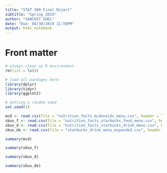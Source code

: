 ```yaml
---
title: "STAT 380 Final Roject"
subtitle: "Spring 2019"
author: "SANCHIT GOEL"
date: "Due: 04/30/2019 11:59PM"
output: html_notebook
---
```


# Front matter
```r
# always clean up R environment
rm(list = ls())

# load all packages here
library(dplyr)
library(tidyr)
library(ggplot2)

# Setting a random seed
set.seed(1)
```

```r
mcd <- read.csv(file = "nutrition_facts_mcdonalds_menu.csv", header = TRUE, sep = ",")
sbux_f <- read.csv(file = "nutrition_facts_starbucks_food_menu.csv", header = TRUE, sep = ",")
sbux_d <- read.csv(file = "nutrition_facts_starbucks_drink_menu.csv", header = TRUE, sep = ",")
sbux_de <- read.csv(file = "starbucks_drink_menu_expanded.csv", header = TRUE, sep = ",")
```

```r
summary(mcd)
```


```r
summary(sbux_f)
```

```r
summary(sbux_d)
```


```r
summary(sbux_de)
```